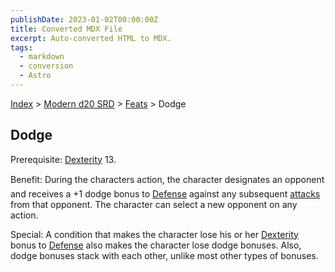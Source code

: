 ```yaml
---
publishDate: 2023-01-02T00:00:00Z
title: Converted MDX File
excerpt: Auto-converted HTML to MDX.
tags:
  - markdown
  - conversion
  - Astro
---
```


[Index](-index) > [Modern d20 SRD](modern-d20-srd-index) > [Feats](modern-d20-srd-feats-index) > Dodge

## Dodge

Prerequisite: [Dexterity](modern-d20-srd-basics-ability-scores) 13.

Benefit: During the characters action, the character designates an opponent and receives a +1 dodge bonus to [Defense](modern-d20-srd-combat-defense) against any subsequent [attacks](modern-d20-srd-combat-attack-roll) from that opponent. The character can select a new opponent on any action.

Special: A condition that makes the character lose his or her [Dexterity](modern-d20-srd-basics-ability-scores) bonus to [Defense](modern-d20-srd-combat-defense) also makes the character lose dodge bonuses. Also, dodge bonuses stack with each other, unlike most other types of bonuses.
